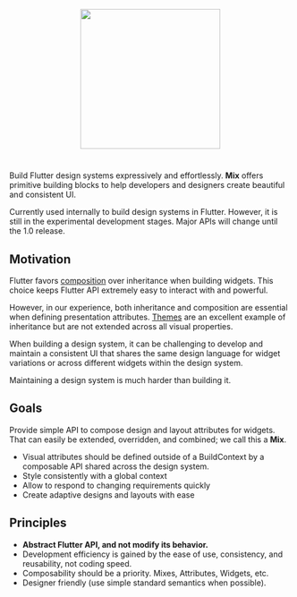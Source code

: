 
<p align="center">
  <img
    width="250"
    src="https://raw.githubusercontent.com/leoafarias/mix/main/assets/logo.png"
  />
</p>

#

Build Flutter design systems expressively and effortlessly. **Mix** offers primitive building blocks to help developers and designers create beautiful and consistent UI.

<Callout type="warning" emoji="⚠️">
  Currently used internally to build design systems in Flutter. However, it is
  still in the experimental development stages. Major APIs will change until the
  1.0 release.
</Callout>

## Motivation

Flutter favors [composition](https://docs.flutter.dev/resources/architectural-overview#composition) over inheritance when building widgets. This choice keeps Flutter API extremely easy to interact with and powerful.

However, in our experience, both inheritance and composition are essential when defining presentation attributes. [Themes](https://docs.flutter.dev/cookbook/design/themes) are an excellent example of inheritance but are not extended across all visual properties.

When building a design system, it can be challenging to develop and maintain a consistent UI that shares the same design language for widget variations or across different widgets within the design system.

<Callout>Maintaining a design system is much harder than building it.</Callout>

## Goals

Provide simple API to compose design and layout attributes for widgets. That can easily be extended, overridden, and combined; we call this a **Mix**.

- Visual attributes should be defined outside of a BuildContext by a composable API shared across the design system.
- Style consistently with a global context
- Allow to respond to changing requirements quickly
- Create adaptive designs and layouts with ease

## Principles

- **Abstract Flutter API, and not modify its behavior.**
- Development efficiency is gained by the ease of use, consistency, and reusability, not coding speed.
- Composability should be a priority. Mixes, Attributes, Widgets, etc.
- Designer friendly (use simple standard semantics when possible).
